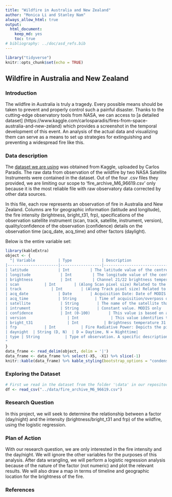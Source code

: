 ```yaml
---
title: "Wildfire in Australia and New Zealand"
author: "Monica Li and Stanley Nam"
always_allow_html: true
output: 
  html_document:
    keep_md: yes
    toc: true
# bibliography: ../doc/asd_refs.bib
---
```




```r
library("tidyverse")
knitr::opts_chunk$set(echo = TRUE)

```

## Wildfire in Australia and New Zealand

### Introduction

The wildfire in Australia is truly a tragedy. Every possible means should be taken to prevent and properly control such a painful disaster. Thanks to the cutting-edge observatory tools from NASA, we can access to [a detailed dataset] (https://www.kaggle.com/carlosparadis/fires-from-space-australia-and-new-zeland) which provides a screenshot in the temporal development of this event. An analysis of the actual data and visualizing them can serve as a means to set up strategies for extinguishing and preventing a widespread fire like this. 

### Data description
The [dataset we are using](https://www.kaggle.com/carlosparadis/fires-from-space-australia-and-new-zeland) was obtained from Kaggle, uploaded by Carlos Paradis. The raw data from observation of the wildfire by two NASA Satellite Instruments were contained in the dataset. Out of the four .csv files they provided, we are limiting our scope to 'fire_archive_M6_96619.csv' only because it is the most reliable file with raw observatory data corrected by other data sources.

In this file, each row represents an observation of fire in Australia and New Zealand. Columns are for geographic information (latitude and longitude), the fire intensity (brightness, bright_t31, frp), specifications of the observation satellite instrument (scan, track, satellite, instrument, version), quality/confidence of the observation (confidence) details on the observation time (acq_date, acq_time) and other factors (daylight).

Below is the entire variable set:

```r
library(kableExtra)
object <- {
  "| Variable          | Type             | Description                                                                                                                            |
|----------------------|------------------|----------------------------------------------------------------------------------------------------------------------------------------|
| latitude             | Int         | The latitude value of the centre of 1km fire pixel. Not necessarily the exact location of the fire. The latitude is between -42.76 and -10.07, which covers Australia and New Zealand only. This variable will be used to represent fire on a map.                                     |
| longitude             | Int         | The longitude value of the centre of 1km fire pixel. Not necessarily the exact location of the fire. The longitude is between 114.1 and 153.5, which covers Australia and New Zealand only. This variable will be used to represent fire on a map.                                                |
| brightness            | Int         | Channel 21/22 brightness temperature of the fire pixel measured in Kelvin. This value represents the intensity of the fire.                                                  |
| scan           | Int        | (Along Scan pixel size) Related to the specification of the satellite observation. |
| track             | Int        | (Along Track pixel size) Related to the specification of the satellite observation. |
| acq_date             | Date        | Acquisition Date: Date of MODIS acquisition, between Aug. 1 and Sep. 30, 2019.|
| acq_time             | String        | Time of acquisition/overpass of the satellite (in UTC).|
| satellite             | String        | The name of the satellite that provided the raw observation data. Aqua and Terra in our case. |
| intrument             | String        | Constant value. MODIS only                                   |
| confidence            | Int (0-100)        | This value is based on a collection of intermediate algorithm quantities used in the detection process. It is intended to gauge the quality of individual observation. Confidence estimates range between 0 and 100 in percentage. This variable will be used as a threshold for datapoints in actual analyses: only those observations with 90 or higher confidence values will be analyzed.|
| version                  | Int              | This value identifies the collection (e.g. MODIS Collection 6) and source of data processing. 6.3 only in our case.|
| bright_t31               | Int           | Brightness temperature 31 (Kelvin): Channel 31 brightness temperature of the fire pixel measured in Kelvin.|
| frp            | Int           | Fire Radiative Power: Depicts the pixel-integrated fire radiative power in MW (megawatts).|
| daynight  | String (D, N)  | D = Daytime, N = Nighttime|
| type | String           | Type of observation. A specific description of the value type is unknown from the data provider.
"
}
data_frame <- read_delim(object, delim = '|')
data_frame <- data_frame %>% select(-X5, -X1) %>% slice(-1)
knitr::kable(data_frame) %>% kable_styling(bootstrap_options = "condensed", full_width = F, fixed_thead = TRUE)
```


### Exploring the Dataset
```r
# First we read in the dataset from the folder '\data' in our repository.
df <- read_csv("../data/fire_archive_M6_96619.csv")
```


### Research Question

In this project, we will seek to determine the relationship between a factor (day/night) and the intensity (brightness/bright_t31 and frp) of the wildfire, using the logistic regression.

### Plan of Action

With our research question, we are only interested in the fire intensity and the day/night. We will ignore the other variables for the purposes of this analysis. After data wrangling, we will perform a logistic regression analysis because of the nature of the factor (not numeric) and plot the relevant results. 
We will also draw a map in terms of timeline and geographic location for the brightness of the fire. 

### References